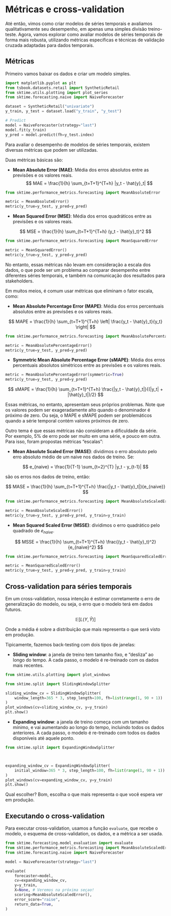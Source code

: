 # Métricas e cross-validation

Até então, vimos como criar modelos de séries temporais e avaliamos qualitativamente seu desempenho, em apenas uma simples divisão treino-teste. Agora, vamos explorar como avaliar modelos de séries temporais de forma mais robusta, utilizando métricas específicas e técnicas de validação cruzada adaptadas para dados temporais.



## Métricas

Primeiro vamos baixar os dados e criar um modelo simples.


```python
import matplotlib.pyplot as plt
from tsbook.datasets.retail import SyntheticRetail
from sktime.utils.plotting import plot_series
from sktime.forecasting.naive import NaiveForecaster

dataset = SyntheticRetail("univariate")
y_train, y_test = dataset.load("y_train", "y_test")

# Predict
model = NaiveForecaster(strategy="last")
model.fit(y_train)
y_pred = model.predict(fh=y_test.index)
```


Para avaliar o desempenho de modelos de séries temporais, existem diversas métricas que podem ser utilizadas. 

Duas métricas básicas são:

* **Mean Absolute Error (MAE)**: Média dos erros absolutos entre as previsões e os valores reais.
$$
MAE = \frac{1}{h} \sum_{t=T+1}^{T+h} |y_t - \hat{y}_t|
$$

```python
from sktime.performance_metrics.forecasting import MeanAbsoluteError

metric = MeanAbsoluteError()
metric(y_true=y_test, y_pred=y_pred)
```

* **Mean Squared Error (MSE)**: Média dos erros quadráticos entre as previsões e os valores reais.

$$
MSE = \frac{1}{h} \sum_{t=T+1}^{T+h} (y_t - \hat{y}_t)^2
$$

```python
from sktime.performance_metrics.forecasting import MeanSquaredError

metric = MeanSquaredError()
metric(y_true=y_test, y_pred=y_pred)
```

No entanto, essas métricas não levam em consideração a escala dos dados, o que pode ser um problema ao comparar desempenho entre diferentes séries temporais, e também na comunicação dos resultados para stakeholders.

Em muitos meios, é comum usar métricas que eliminam o fator escala, como:

* **Mean Absolute Percentage Error (MAPE)**: Média dos erros percentuais absolutos entre as previsões e os valores reais.

$$
MAPE = \frac{1}{h} \sum_{t=T+1}^{T+h} \left| \frac{y_t - \hat{y}_t}{y_t} \right|
$$


```python
from sktime.performance_metrics.forecasting import MeanAbsolutePercentageError

metric = MeanAbsolutePercentageError()
metric(y_true=y_test, y_pred=y_pred)
```

* **Symmetric Mean Absolute Percentage Error (sMAPE)**: Média dos erros percentuais absolutos simétricos entre as previsões e os valores reais.

```python


metric = MeanAbsolutePercentageError(symmetric=True)
metric(y_true=y_test, y_pred=y_pred)
```

$$
sMAPE = \frac{1}{h} \sum_{t=T+1}^{T+h} \frac{|y_t - \hat{y}_t|}{(|y_t| + |\hat{y}_t|)/2}
$$

Essas métricas, no entanto, apresentam seus próprios problemas. Note que os valores
podem ser exageradamente alto quando o denominador é próximo de zero. Ou seja, o MAPE e sMAPE podem ser problemáticos quando a série temporal contém valores próximos de zero.

Outro tema é que essas métricas não consideram a dificuldade da série. Por exemplo, 5% de erro pode ser muito em uma série, e pouco em outra. Para isso, foram propostas métricas "escalas":

* **Mean Absolute Scaled Error (MASE)**: dividimos o erro absoluto pelo erro absoluto médio de um naive nos dados de treino. Se:

$$
e_{naive} = \frac{1}{T-1} \sum_{t=2}^{T} |y_t - y_{t-1}|
$$

são os erros nos dados de treino, então:

$$
MASE = \frac{1}{h} \sum_{t=T+1}^{T+h} \frac{|y_t - \hat{y}_t|}{e_{naive}}
$$


```python
from sktime.performance_metrics.forecasting import MeanAbsoluteScaledError

metric = MeanAbsoluteScaledError()
metric(y_true=y_test, y_pred=y_pred, y_train=y_train)
```

* **Mean Squared Scaled Error (MSSE)**: dividimos o erro quadrático pelo quadrado de $e_{naive}$.

$$
MSSE = \frac{1}{h} \sum_{t=T+1}^{T+h} \frac{(y_t - \hat{y}_t)^2}{e_{naive}^2}
$$

```python
from sktime.performance_metrics.forecasting import MeanSquaredScaledError

metric = MeanSquaredScaledError()
metric(y_true=y_test, y_pred=y_pred, y_train=y_train)
```

## Cross-validation para séries temporais

Em um cross-validation, nossa intenção é estimar corretamente o erro de generalização do modelo, ou seja, o erro que o modelo terá em dados futuros.

$$
\mathbb{E}[L(Y, \hat{Y})]
$$

Onde a média é sobre a distribuição que mais representa o que será visto em produção.

Tipicamente, fazemos back-testing com dois tipos de janelas:

* **Sliding window**: a janela de treino tem tamanho fixo, e "desliza" ao longo do tempo. A cada passo, o modelo é re-treinado com os dados mais recentes.


```python
from sktime.utils.plotting import plot_windows

from sktime.split import SlidingWindowSplitter

sliding_window_cv = SlidingWindowSplitter(
    window_length=365 * 3, step_length=100, fh=list(range(1, 90 + 1))
)
plot_windows(cv=sliding_window_cv, y=y_train)
plt.show()

```


* **Expanding window**: a janela de treino começa com um tamanho mínimo, e vai aumentando ao longo do tempo, incluindo todos os dados anteriores. A cada passo, o modelo é re-treinado com todos os dados disponíveis até aquele ponto.


```python
from sktime.split import ExpandingWindowSplitter



expanding_window_cv = ExpandingWindowSplitter(
    initial_window=365 * 3, step_length=100, fh=list(range(1, 90 + 1))
)
plot_windows(cv=expanding_window_cv, y=y_train)
plt.show()
```




::: .{callout-tip}

Qual escolher? Bom, escolha o que mais representa o que você espera ver em produção.

:::


## Executando o cross-validation

Para executar cross-validation, usamos a função `evaluate`, que recebe o modelo, o esquema de cross-validation, os dados, e a métrica a ser usada.

```python

from sktime.forecasting.model_evaluation import evaluate
from sktime.performance_metrics.forecasting import MeanAbsoluteScaledError
from sktime.forecasting.naive import NaiveForecaster

model = NaiveForecaster(strategy="last")

evaluate(
    forecaster=model,
    cv=expanding_window_cv,
    y=y_train,
    X=None, # Veremos na próxima seçao!
    scoring=MeanAbsoluteScaledError(),
    error_score="raise",
    return_data=True,
)

```
